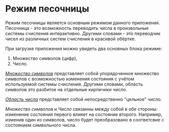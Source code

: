 # Режим песочницы

Режим песочницы является основным режимом данного приложения. Песочница - это возможность переводить числа в произвольные системы счисления интерактивно. Другими словами - это переводчик чисел из различных систем счисления в красивой обёртке.

При загрузке приложения можно увидеть два основных блока режиме:

1. Множество символов (цифр),
2. Число.

[_Множество символов_](/tutorial/ru/sandbox/symbols) представляет собой упорядоченное множество символов с возможностью изменения состояния с учётом используемой системы счисления. Другими словами, область символов это разбитое на отдельные кирпичики число.

[_Область числа_](/tutorial/ru/sandbox/number) представляет собой непосредственно "цельное" число.

_Множество символов_ и _Число_ связанны между собой в обе стороны: изменение состояния первого влияет на состояние второго. Например, изменив один из символов, число будет преобразовано в соответсвие с состоянием символьного числа.
